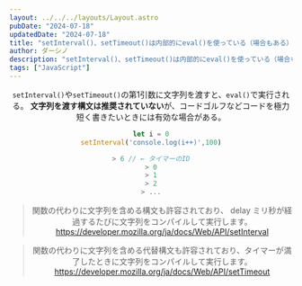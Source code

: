 ```yaml
---
layout: ../../../layouts/Layout.astro
pubDate: "2024-07-18"
updatedDate: "2024-07-18"
title: "setInterval()、setTimeout()は内部的にeval()を使っている（場合もある）"
author: ダーシノ
description: "setInterval()、setTimeout()は内部的にeval()を使っている（場合もある）"
tags: ["JavaScript"]
---
```



<Header {...frontmatter} />

`setInterval()`や`setTimeout()`の第1引数に文字列を渡すと、`eval()`で実行される。
**文字列を渡す構文は推奨されていない**が、コードゴルフなどコードを極力短く書きたいときには有効な場合がある。

```js
let i = 0
setInterval('console.log(i++)',100)

> 6 // ← タイマーのID
> 0
> 1
> 2
> ...
```

> 関数の代わりに文字列を含める構文も許容されており、 delay ミリ秒が経過するたびに文字列をコンパイルして実行します。
> https://developer.mozilla.org/ja/docs/Web/API/setInterval

> 関数の代わりに文字列を含める代替構文も許容されており、タイマーが満了したときに文字列をコンパイルして実行します。
> https://developer.mozilla.org/ja/docs/Web/API/setTimeout
